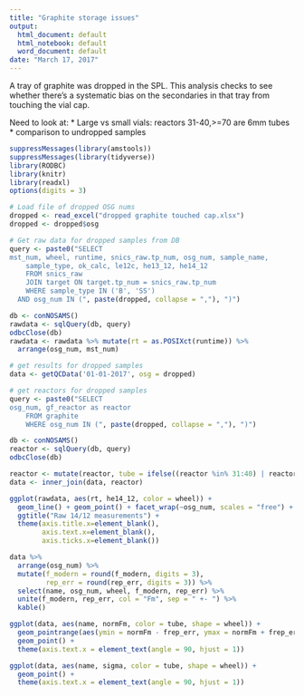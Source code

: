 ```yaml
---
title: "Graphite storage issues"
output:
  html_document: default
  html_notebook: default
  word_document: default
date: "March 17, 2017"
---
```


A tray of graphite was dropped in the SPL. This analysis checks to see
whether there's a systematic bias on the secondaries in that tray from
touching the vial cap.

Need to look at:
* Large vs small vials: reactors 31-40,>=70 are 6mm tubes
* comparison to undropped samples

```r
suppressMessages(library(amstools))
suppressMessages(library(tidyverse))
library(RODBC)
library(knitr)
library(readxl)
options(digits = 3)
```

```r

# Load file of dropped OSG nums
dropped <- read_excel("dropped graphite touched cap.xlsx")
dropped <- dropped$osg

# Get raw data for dropped samples from DB
query <- paste0("SELECT
mst_num, wheel, runtime, snics_raw.tp_num, osg_num, sample_name, 
	sample_type, ok_calc, le12c, he13_12, he14_12
	FROM snics_raw
	JOIN target ON target.tp_num = snics_raw.tp_num
	WHERE sample_type IN ('B', 'SS')
  AND osg_num IN (", paste(dropped, collapse = ","), ")")

db <- conNOSAMS()
rawdata <- sqlQuery(db, query)
odbcClose(db)
rawdata <- rawdata %>% mutate(rt = as.POSIXct(runtime)) %>%
  arrange(osg_num, mst_num)

# get results for dropped samples
data <- getQCData('01-01-2017', osg = dropped)

# get reactors for dropped samples
query <- paste0("SELECT
osg_num, gf_reactor as reactor 
	FROM graphite
	WHERE osg_num IN (", paste(dropped, collapse = ","), ")")

db <- conNOSAMS()
reactor <- sqlQuery(db, query)
odbcClose(db)

reactor <- mutate(reactor, tube = ifelse((reactor %in% 31:40) | reactor > 69, "6mm", "9mm"))
data <- inner_join(data, reactor)
```


```r
ggplot(rawdata, aes(rt, he14_12, color = wheel)) +
  geom_line() + geom_point() + facet_wrap(~osg_num, scales = "free") +
  ggtitle("Raw 14/12 measurements") + 
  theme(axis.title.x=element_blank(),
        axis.text.x=element_blank(),
        axis.ticks.x=element_blank())
```

```r
data %>% 
  arrange(osg_num) %>% 
  mutate(f_modern = round(f_modern, digits = 3), 
         rep_err = round(rep_err, digits = 3)) %>%
  select(name, osg_num, wheel, f_modern, rep_err) %>%
  unite(f_modern, rep_err, col = "Fm", sep = " +- ") %>%
  kable()
```

```r
ggplot(data, aes(name, normFm, color = tube, shape = wheel)) +
  geom_pointrange(aes(ymin = normFm - frep_err, ymax = normFm + frep_err)) + 
  geom_point() +
  theme(axis.text.x = element_text(angle = 90, hjust = 1))
```


```r
ggplot(data, aes(name, sigma, color = tube, shape = wheel)) +
  geom_point() +
  theme(axis.text.x = element_text(angle = 90, hjust = 1))
```